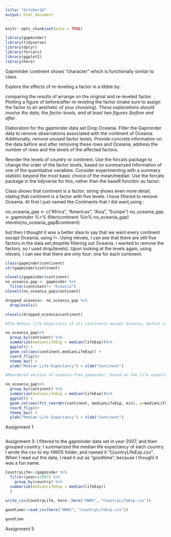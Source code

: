 ```yaml
---
title: "October16"
output: html_document
---
```


```r
knitr::opts_chunk$set(echo = TRUE)
```

```r
library(gapminder)
library(tidyverse)
library(dplyr)
library(forcats)
library(ggplot2)
library(here)
```

Gapminder continent shows "character" which is functionally similar to class. 


Explore the effects of re-leveling a factor in a tibble by:

comparing the results of arrange on the original and re-leveled factor.
Plotting a figure of before/after re-leveling the factor (make sure to assign the factor to an aesthetic of your choosing).
*These explorations should involve the data, the factor levels, and at least two figures (before and after*.

Elaboration for the gapminder data set
Drop Oceania. Filter the Gapminder data to remove observations associated with the continent of Oceania. Additionally, remove unused factor levels. Provide concrete information on the data before and after removing these rows and Oceania; address the number of rows and the levels of the affected factors.

Reorder the levels of country or continent. Use the forcats package to change the order of the factor levels, based on summarized information of one of the quantitative variables. Consider experimenting with a summary statistic beyond the most basic choice of the mean/median. Use the forcats package in the tidyverse for this, rather than the baseR function as.factor.
 

Class shows that continent is a factor; string shows even more detail, stating that continent is a factor with five levels. I have filtered to remove Oceania. At first I just named the Continents that I did want,using :

no_oceania_gap <- c("Africa", "Americas", "Asia", "Europe")
no_oceania_gap <- gapminder %>%
  filter(continent %in% no_oceania_gap)
nlevels(no_oceania_gap$continent)

but then I thought it was a better idea to say that we want every continent except Oceania, using !=. Using nlevels, I can see that there are still five factors in the data set,desptite filtering out Oceania. I wanted to remove the factors, so I used drop(levels). Upon looking at the levels again, using nlevels, I can see that there are only four; one for each continent.  


```r
class(gapminder$continent)
str(gapminder$continent)

nlevels(gapminder$continent)
no_oceania_gap <- gapminder %>%
  filter(continent!= "Oceania")
nlevels(no_oceania_gap$continent)

dropped_oceania<- no_oceania_gap %>% 
  droplevels()

nlevels(dropped_oceania$continent)

#The Median life Expectancy of all continents except Oceania, before releveling.

no_oceania_gap%>%
  group_by(continent) %>%
  summarize(medianLifeExp = median(lifeExp))%>%
  ggplot() +
  geom_col(aes(continent,medianLifeExp)) +
  coord_flip()+
  theme_bw() +
  ylab("Median Life Expectancy") + xlab("Continent")

#Reordered version of oceania-free gapminder, based on the life expectancy. 

no_oceania_gap%>%
  group_by(continent) %>%
  summarize(medianLifeExp = median(lifeExp))%>%
  ggplot() +
  geom_col(aes(fct_reorder(continent, medianLifeExp, min), y=medianLifeExp)) +
  coord_flip()+
  theme_bw() +
  ylab("Median Life Expectancy") + xlab("Continent")

```


Assignment 1
```r

```


Assignment 3: I filtered to the gapminder data set in year 2007, and then grouped country. I summarized the median life expectancy of each country. I wrote the csv to my HW05 folder, and named it "CountryLifeExp.csv". When I read out the data, I read it out as "goodtime", because I thought it was a fun name.
```r
CountryLife<-(gapminder %>% 
  filter(year==2007) %>% 
    group_by(country) %>%
  summarize(medianLifeExp = median(lifeExp)) 
  )

write_csv(CountryLife, here::here("HW05", "CountryLifeExp.csv"))
          
goodtime<-read_csv(here("HW05", "CountryLifeExp.csv"))

goodtime
```
Assignment 5
```r

```


